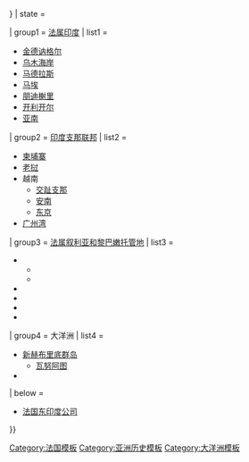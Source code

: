 {{navbox <!--Please retain as this template also part of [[Template:French overseas empire]]-->
| name = 前法国亚洲和大洋洲殖民地
| title = [[法兰西殖民帝国|前法国亚洲和大洋洲殖民地]]
| bodyclass = hlist
| border = {{{border|{{{1|}}}}}}
| state = {{{state|}}}

| group1 = [[法属印度]]
| list1 =
* [[金德讷格尔]]
* [[乌木海岸]]
* [[金奈|马德拉斯]]
* [[马埃]]
* [[本地治里|朋迪榭里]]
* [[开利开尔]]
* [[亚南]]

| group2 = [[法属印度支那|印度支那联邦]]
| list2 =
* [[柬埔寨保护国|柬埔寨]]
* [[老挝保护国|老挝]]
* 越南
** [[交趾支那]]
** [[安南保护国|安南]]
** [[东京保护国|东京]]
* [[广州湾]]

| group3 = [[法属叙利亚托管地|法属叙利亚和黎巴嫩托管地]]
| list3 =
* {{le|叙利亚国 (1924-1930年)|State of Syria (1924–30)|叙利亚国}}
** {{le|阿勒颇国|State of Aleppo|阿勒颇}}
** {{le|大马士革国|State of Damascus|大马士革}}
* {{le|阿拉维国|Alawite State}}
* {{le|大黎巴嫩|Greater Lebanon}}
* {{le|杰贝勒德鲁兹国|Jabal Druze State|杰贝勒德鲁兹}}
* {{le|亚历山大勒塔桑贾克|Sanjak of Alexandretta}}

| group4 = 大洋洲
| list4 =
* [[新赫布里底群岛共管地|新赫布里底群岛]]
** [[瓦努阿图历史|瓦努阿图]]
* {{le|南特-波尔多公司|Nanto-Bordelaise Company|路易-菲利浦港（阿卡罗阿）}}

| below =
* [[法国东印度公司]]

}}<noinclude>
{{collapsible option}}

[[Category:法国模板]]
[[Category:亚洲历史模板]]
[[Category:大洋洲模板]]

</noinclude>